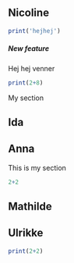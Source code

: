 ## Nicoline

```r
print('hejhej')
```

##### New feature

Hej hej venner

```r
print(2+8)
```

My section

## Ida

## Anna

This is my section

```r
2+2
```

## Mathilde

## Ulrikke

```r
print(2+2)
```
